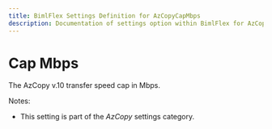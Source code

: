 ```yaml
---
title: BimlFlex Settings Definition for AzCopyCapMbps
description: Documentation of settings option within BimlFlex for AzCopyCapMbps
---
```

<head>
  <meta name="varigenceProduct" content="BimlFlex"></meta>
  <meta name="varigenceArticleType" content="Reference"></meta>
</head>

# Cap Mbps

The AzCopy v.10 transfer speed cap in Mbps.

Notes:

* This setting is part of the *AzCopy* settings category.

